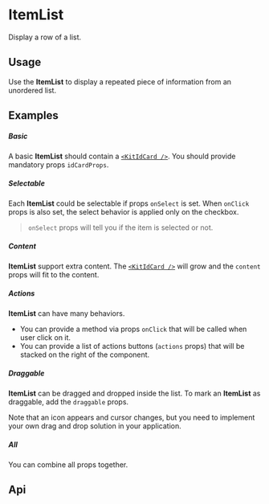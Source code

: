 
<Meta of={KitItemListStories} />

# ItemList

Display a row of a list.

## Usage

Use the **ItemList** to display a repeated piece of information from an unordered list.

## Examples

##### Basic

A basic **ItemList** should contain a [`<KitIdCard />`](/docs/design-system-datadisplay-idcard--docs). You should provide mandatory props `idCardProps`.

<CustomCanvas content={Examples.Basic} source={Sources.Basic} id="itemlist-basic" />

##### Selectable

Each **ItemList** could be selectable if props `onSelect` is set.
When `onClick` props is also set, the select behavior is applied only on the checkbox.

> `onSelect` props will tell you if the item is selected or not.

<CustomCanvas content={Examples.Selectable} source={Sources.Selectable} id="itemlist-selectable" />

##### Content

**ItemList** support extra content. The [`<KitIdCard />`](/docs/design-system-datadisplay-idcard--docs) will grow and the `content` props will fit to the content.

<CustomCanvas content={Examples.Content} source={Sources.Content} id="itemlist-content" />

##### Actions

**ItemList** can have many behaviors.

* You can provide a method via props `onClick` that will be called when user click on it.
* You can provide a list of actions buttons (`actions` props) that will be stacked on the right of the component.

<CustomCanvas content={Examples.Actions} source={Sources.Actions} id="itemlist-actions" />

##### Draggable

**ItemList** can be dragged and dropped inside the list. To mark an **ItemList** as draggable, add the `draggable` props.

Note that an icon appears and cursor changes, but you need to implement your own drag and drop solution in your application.

<CustomCanvas content={Examples.Draggable} source={Sources.Draggable} id="itemlist-draggable" />

##### All

You can combine all props together.

<CustomCanvas content={Examples.All} source={Sources.All} id="itemlist-all" />

## Api

<Canvas of={KitItemListStories.Api} />

<Controls of={KitItemListStories.Api} />

